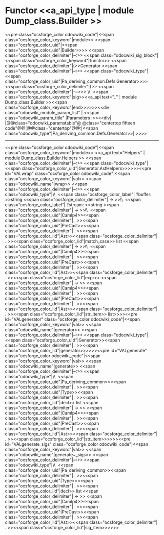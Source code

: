 =Functor <<a_api_type | module Dump_class.Builder >> =
<<pre class="ocsforge_color odocwiki_code"|<<span class="ocsforge_color_keyword"|module>> <<span class="ocsforge_color_uid"|<<span class="ocsforge_color_uid"|Builder>>>> <<span class="ocsforge_color_delimiter"|~:>> <<span class="odocwiki_sig_block"|<<span class="ocsforge_color_keyword"|functor>> <<span class="ocsforge_color_delimiter"|(>>Generator <<span class="ocsforge_color_delimiter"|~:>> <<span class="odocwiki_type"|<<span class="ocsforge_color_uid"|Pa_deriving_common.Defs.Generator>>>><<span class="ocsforge_color_delimiter"|)>> <<span class="ocsforge_color_delimiter"|-~>>> \\  <<span class="ocsforge_color_keyword"|sig>><<a_api text=".." | module Dump_class.Builder >><<span class="ocsforge_color_keyword"|end>>>>>><<div class="odocwiki_module_param_list" | <<span class="odocwiki_param_title" |Parameters :>><<div|
|@@class="odocwiki_paramstable"@ @class="centertop fifteen code"@@{{{Generator}}}|@@class="centertop"@@:|<<span class="odocwiki_type"|Pa_deriving_common.Defs.Generator>>|
>>>>

----
<<pre class="ocsforge_color odocwiki_code"|<<span class="ocsforge_color_keyword"|module>> <<a_api text="Helpers" | module Dump_class.Builder.Helpers >> <<span class="ocsforge_color_delimiter"|~:>> <<span class="odocwiki_type"|<<span class="ocsforge_color_uid"|Generator.AstHelpers>>>>>><<pre id="VALwrap" class="ocsforge_color odocwiki_code"|<<span class="ocsforge_color_keyword"|val>> <<span class="odocwiki_name"|wrap>> <<span class="ocsforge_color_delimiter"|~:>> <<span class="odocwiki_type"|\\  <<span class="ocsforge_color_label"| ?buffer: >>string <<span class="ocsforge_color_delimiter"| -> >>\\  <<span class="ocsforge_color_label"| ?stream: >>string <<span class="ocsforge_color_delimiter"| -> >>\\  <<span class="ocsforge_color_uid"|Camlp4>><<span class="ocsforge_color_delimiter"| . >><<span class="ocsforge_color_uid"|PreCast>><<span class="ocsforge_color_delimiter"| . >><<span class="ocsforge_color_lid"|Ast>><<span class="ocsforge_color_delimiter"| . >><<span class="ocsforge_color_lid"|match_case>> list <<span class="ocsforge_color_delimiter"| -> >>\\  <<span class="ocsforge_color_uid"|Camlp4>><<span class="ocsforge_color_delimiter"| . >><<span class="ocsforge_color_uid"|PreCast>><<span class="ocsforge_color_delimiter"| . >><<span class="ocsforge_color_lid"|Ast>><<span class="ocsforge_color_delimiter"| . >><<span class="ocsforge_color_lid"|expr>> <<span class="ocsforge_color_delimiter"| -> >> <<span class="ocsforge_color_uid"|Camlp4>><<span class="ocsforge_color_delimiter"| . >><<span class="ocsforge_color_uid"|PreCast>><<span class="ocsforge_color_delimiter"| . >><<span class="ocsforge_color_lid"|Ast>><<span class="ocsforge_color_delimiter"| . >><<span class="ocsforge_color_lid"|str_item>> list>>>><<pre id="VALgenerator" class="ocsforge_color odocwiki_code"|<<span class="ocsforge_color_keyword"|val>> <<span class="odocwiki_name"|generator>> <<span class="ocsforge_color_delimiter"|~:>> <<span class="odocwiki_type"|<<span class="ocsforge_color_uid"|Generator>><<span class="ocsforge_color_delimiter"| . >><<span class="ocsforge_color_lid"|generator>>>>>><<pre id="VALgenerate" class="ocsforge_color odocwiki_code"|<<span class="ocsforge_color_keyword"|val>> <<span class="odocwiki_name"|generate>> <<span class="ocsforge_color_delimiter"|~:>> <<span class="odocwiki_type"|\\  <<span class="ocsforge_color_uid"|Pa_deriving_common>><<span class="ocsforge_color_delimiter"| . >><<span class="ocsforge_color_uid"|Type>><<span class="ocsforge_color_delimiter"| . >><<span class="ocsforge_color_lid"|decl>> list <<span class="ocsforge_color_delimiter"| -> >> <<span class="ocsforge_color_uid"|Camlp4>><<span class="ocsforge_color_delimiter"| . >><<span class="ocsforge_color_uid"|PreCast>><<span class="ocsforge_color_delimiter"| . >><<span class="ocsforge_color_lid"|Ast>><<span class="ocsforge_color_delimiter"| . >><<span class="ocsforge_color_lid"|str_item>>>>>><<pre id="VALgenerate_sigs" class="ocsforge_color odocwiki_code"|<<span class="ocsforge_color_keyword"|val>> <<span class="odocwiki_name"|generate~_sigs>> <<span class="ocsforge_color_delimiter"|~:>> <<span class="odocwiki_type"|\\  <<span class="ocsforge_color_uid"|Pa_deriving_common>><<span class="ocsforge_color_delimiter"| . >><<span class="ocsforge_color_uid"|Type>><<span class="ocsforge_color_delimiter"| . >><<span class="ocsforge_color_lid"|decl>> list <<span class="ocsforge_color_delimiter"| -> >> <<span class="ocsforge_color_uid"|Camlp4>><<span class="ocsforge_color_delimiter"| . >><<span class="ocsforge_color_uid"|PreCast>><<span class="ocsforge_color_delimiter"| . >><<span class="ocsforge_color_lid"|Ast>><<span class="ocsforge_color_delimiter"| . >><<span class="ocsforge_color_lid"|sig_item>>>>>>